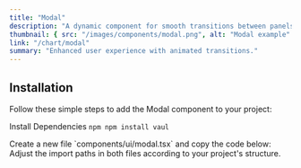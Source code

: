 ```yaml
---
title: "Modal"
description: "A dynamic component for smooth transitions between panels."
thumbnail: { src: "/images/components/modal.png", alt: "Modal example" }
link: "/chart/modal"
summary: "Enhanced user experience with animated transitions."
---
```


<ComponentPreview name="drawer-demo" />

## Installation

Follow these simple steps to add the Modal component to your project:

<Steps>

<Step>Install Dependencies</Step>
```npm npm install vaul ```

<Step>
    Create a new file `components/ui/modal.tsx` and copy the code below:
</Step>

<CollapsibleSource name="drawer" />

<Step>
    Adjust the import paths in both files according to your project's structure.
</Step>

</Steps>
